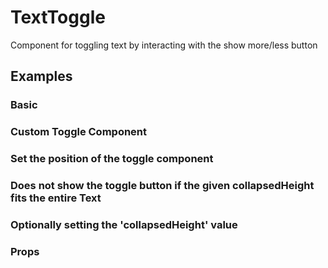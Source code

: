 <!--- Drawer.stories.mdx -->


<Meta title="Components/Interactions/TextToggle" component={TextToggle}/>

# TextToggle

Component for toggling text by interacting with the show more/less button


## Examples

### Basic
<Preview>
  <Story name='Basic'>
    <Basic />
  </Story>
</Preview>

### Custom Toggle Component
<Preview>
  <Story name='Custom toggle'>
    <CustomToggle />
  </Story>
</Preview>

### Set the position of the toggle component
<Preview>
  <Story name='Toggle position'>
    <TogglePosition />
  </Story>
</Preview>

### Does not show the toggle button if the given collapsedHeight fits the entire Text
<Preview>
  <Story name='No toggle'>
    <NoToggle />
  </Story>
</Preview>

### Optionally setting the 'collapsedHeight' value
<Preview>
  <Story name='Dynamic collapsed height'>
    <DynamicCollapsedHeight />
  </Story>
</Preview>

### Props

<Props of={TextToggle} />
